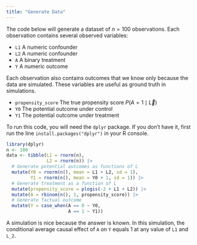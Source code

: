 ```yaml
---
title: "Generate Data"
---
```


The code below will generate a dataset of $n = 100$ observations. Each observation contains several observed variables:

* `L1` A numeric confounder
* `L2` A numeric confounder
* `A` A binary treatment
* `Y` A numeric outcome

Each observation also contains outcomes that we know only because the data are simulated. These variables are useful as ground truth in simulations.

* `propensity_score` The true propensity score $P(A = 1 \mid \vec{L})$
* `Y0` The potential outcome under control
* `Y1` The potential outcome under treatment

To run this code, you will need the `dplyr` package. If you don't have it, first run the line `install.packages("dplyr")` in your R console.

```r
library(dplyr)
n <- 100
data <- tibble(L1 = rnorm(n),
               L2 = rnorm(n)) |>
  # Generate potential outcomes as functions of L
  mutate(Y0 = rnorm(n(), mean = L1 + L2, sd = 1),
         Y1 = rnorm(n(), mean = Y0 + 1, sd = 1)) |>
  # Generate treatment as a function of L
  mutate(propensity_score = plogis(-2 + L1 + L2)) |>
  mutate(A = rbinom(n(), 1, propensity_score)) |>
  # Generate factual outcome
  mutate(Y = case_when(A == 0 ~ Y0,
                       A == 1 ~ Y1))
```

A simulation is nice because the answer is known. In this simulation, the conditional average causal effect of `A` on `Y` equals 1 at any value of `L1` and `L_2`.

